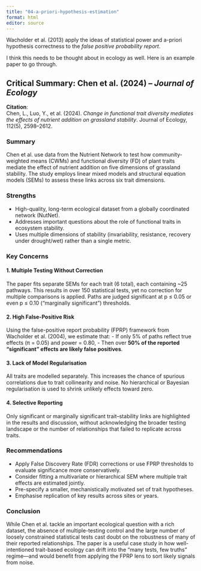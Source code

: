 ```yaml
---
title: "04-a-priori-hypothesis-estimation"
format: html
editor: source
---
```


Wacholder et al. (2013) apply the ideas of statistical power and a-priori hypothesis correctness to the *false positive probability report*.

I think this needs to be thought about in ecology as well. Here is an example paper to go through.

## Critical Summary: Chen et al. (2024) – *Journal of Ecology*

**Citation**:  
Chen, L., Luo, Y., et al. (2024). *Change in functional trait diversity mediates the effects of nutrient addition on grassland stability*. Journal of Ecology, 112(5), 2598–2612.

### Summary

Chen et al. use data from the Nutrient Network to test how community-weighted means (CWMs) and functional diversity (FD) of plant traits mediate the effect of nutrient addition on five dimensions of grassland stability. The study employs linear mixed models and structural equation models (SEMs) to assess these links across six trait dimensions.

### Strengths

- High-quality, long-term ecological dataset from a globally coordinated network (NutNet).
- Addresses important questions about the role of functional traits in ecosystem stability.
- Uses multiple dimensions of stability (invariability, resistance, recovery under drought/wet) rather than a single metric.

### Key Concerns

#### 1. **Multiple Testing Without Correction**
The paper fits separate SEMs for each trait (6 total), each containing ~25 pathways. This results in over 150 statistical tests, yet no correction for multiple comparisons is applied. Paths are judged significant at p ≤ 0.05 or even p ≤ 0.10 (“marginally significant”) thresholds.

#### 2. **High False-Positive Risk**
Using the false-positive report probability (FPRP) framework from Wacholder et al. (2004), we estimate that:
- If only 5% of paths reflect true effects (π = 0.05) and power = 0.80,
- Then over **50% of the reported “significant” effects are likely false positives**.

#### 3. **Lack of Model Regularisation**
All traits are modelled separately. This increases the chance of spurious correlations due to trait collinearity and noise. No hierarchical or Bayesian regularisation is used to shrink unlikely effects toward zero.

#### 4. **Selective Reporting**
Only significant or marginally significant trait–stability links are highlighted in the results and discussion, without acknowledging the broader testing landscape or the number of relationships that failed to replicate across traits.

### Recommendations

- Apply False Discovery Rate (FDR) corrections or use FPRP thresholds to evaluate significance more conservatively.
- Consider fitting a multivariate or hierarchical SEM where multiple trait effects are estimated jointly.
- Pre-specify a smaller, mechanistically motivated set of trait hypotheses.
- Emphasise replication of key results across sites or years.

### Conclusion

While Chen et al. tackle an important ecological question with a rich dataset, the absence of multiple-testing control and the large number of loosely constrained statistical tests cast doubt on the robustness of many of their reported relationships. The paper is a useful case study in how well-intentioned trait-based ecology can drift into the “many tests, few truths” regime—and would benefit from applying the FPRP lens to sort likely signals from noise.
